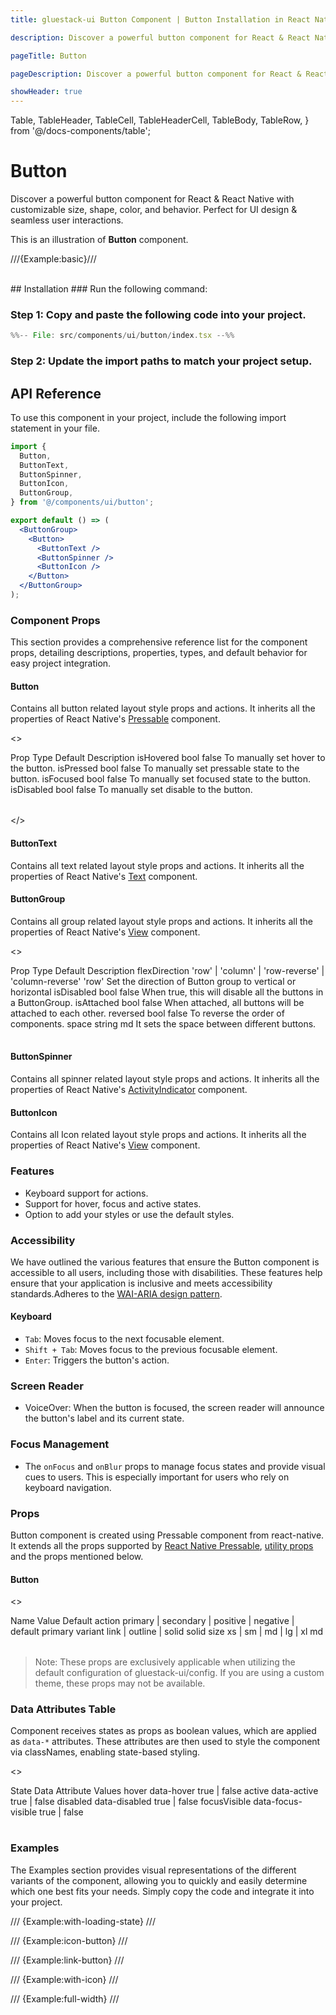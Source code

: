 ```yaml
---
title: gluestack-ui Button Component | Button Installation in React Native

description: Discover a powerful button component for React & React Native with customizable size, shape, color, and behavior. Perfect for UI design & seamless user interactions.

pageTitle: Button

pageDescription: Discover a powerful button component for React & React Native with customizable size, shape, color, and behavior. Perfect for UI design & seamless user interactions.

showHeader: true
---
```


  Table,
  TableHeader,
  TableCell,
  TableHeaderCell,
  TableBody,
  TableRow,
} from '@/docs-components/table';

# Button

Discover a powerful button component for React & React Native with customizable size, shape, color, and behavior. Perfect for UI design & seamless user interactions.

This is an illustration of **Button** component.

///{Example:basic}///

<br />
## Installation



<Tabs>
<TabItem label="CLI">
### Run the following command:
<CodeBlock code={`${process.env.NEXT_PUBLIC_GLUESTACK_COMMAND || 'npx gluestack-ui'} add button`} language="bash" />
</TabItem>
<TabItem label="Manual">


### Step 1: Copy and paste the following code into your project.

```jsx
%%-- File: src/components/ui/button/index.tsx --%%
```

### Step 2: Update the import paths to match your project setup.

</TabItem>
</Tabs>

## API Reference

To use this component in your project, include the following import statement in your file.

```jsx
import {
  Button,
  ButtonText,
  ButtonSpinner,
  ButtonIcon,
  ButtonGroup,
} from '@/components/ui/button';
```

<AnatomyImage
  mobileUrl="https://i.imgur.com/64ja4mQ.png"
  webUrl="https://i.imgur.com/eLSw4hK.png"
  classNameStyle="aspect-[513/296] md:aspect-[736/228]"
/>

```jsx
export default () => (
  <ButtonGroup>
    <Button>
      <ButtonText />
      <ButtonSpinner />
      <ButtonIcon />
    </Button>
  </ButtonGroup>
);
```

### Component Props

This section provides a comprehensive reference list for the component props, detailing descriptions, properties, types, and default behavior for easy project integration.

#### Button

Contains all button related layout style props and actions. It inherits all the properties of React Native's [Pressable](https://reactnative.dev/docs/pressable) component.

<>

<Table>
  <TableBody>
    <TableRow>
      <TableHeaderCell>Prop</TableHeaderCell>
      <TableHeaderCell>Type</TableHeaderCell>
      <TableHeaderCell>Default</TableHeaderCell>
      <TableHeaderCell>Description</TableHeaderCell>
    </TableRow>
    <TableRow>
      <TableCell>
        <InlineCode>isHovered</InlineCode>
      </TableCell>
      <TableCell>bool</TableCell>
      <TableCell>false</TableCell>
      <TableCell>To manually set hover to the button.</TableCell>
    </TableRow>
    <TableRow>
      <TableCell>
        <InlineCode>isPressed</InlineCode>
      </TableCell>
      <TableCell>bool</TableCell>
      <TableCell>false</TableCell>
      <TableCell>To manually set pressable state to the button.</TableCell>
    </TableRow>
    <TableRow>
      <TableCell>
        <InlineCode>isFocused</InlineCode>
      </TableCell>
      <TableCell>bool</TableCell>
      <TableCell>false</TableCell>
      <TableCell>To manually set focused state to the button.</TableCell>
    </TableRow>
    <TableRow>
      <TableCell>
        <InlineCode>isDisabled</InlineCode>
      </TableCell>
      <TableCell>bool</TableCell>
      <TableCell>false</TableCell>
      <TableCell>To manually set disable to the button.</TableCell>
    </TableRow>
  </TableBody>
</Table>

</>

#### ButtonText

Contains all text related layout style props and actions. It inherits all the properties of React Native's [Text](https://reactnative.dev/docs/text) component.

#### ButtonGroup

Contains all group related layout style props and actions. It inherits all the properties of React Native's [View](https://reactnative.dev/docs/view) component.

<>
  <Table>
    <TableHeader>
      <TableRow>
        <TableHeaderCell>Prop</TableHeaderCell>
        <TableHeaderCell>Type</TableHeaderCell>
        <TableHeaderCell>Default</TableHeaderCell>
        <TableHeaderCell>Description</TableHeaderCell>
      </TableRow>
    </TableHeader>
    <TableBody>
      <TableRow>
        <TableCell>
          <InlineCode>flexDirection</InlineCode>
        </TableCell>
        <TableCell>
          'row' | 'column' | 'row-reverse' | 'column-reverse'
        </TableCell>
        <TableCell>'row'</TableCell>
        <TableCell>
          Set the direction of Button group to vertical or horizontal
        </TableCell>
      </TableRow>
      <TableRow>
        <TableCell>
          <InlineCode>isDisabled</InlineCode>
        </TableCell>
        <TableCell>bool</TableCell>
        <TableCell>false</TableCell>
        <TableCell>
          When true, this will disable all the buttons in a ButtonGroup.
        </TableCell>
      </TableRow>
      <TableRow>
        <TableCell>
          <InlineCode>isAttached</InlineCode>
        </TableCell>
        <TableCell>bool</TableCell>
        <TableCell>false</TableCell>
        <TableCell>
          When attached, all buttons will be attached to each other.
        </TableCell>
      </TableRow>
      <TableRow>
        <TableCell>
          <InlineCode>reversed</InlineCode>
        </TableCell>
        <TableCell>bool</TableCell>
        <TableCell>false</TableCell>
        <TableCell>To reverse the order of components.</TableCell>
      </TableRow>
      <TableRow>
        <TableCell>
          <InlineCode>space</InlineCode>
        </TableCell>
        <TableCell>string</TableCell>
        <TableCell>md</TableCell>
        <TableCell>It sets the space between different buttons.</TableCell>
      </TableRow>
    </TableBody>
  </Table>
</>

#### ButtonSpinner

Contains all spinner related layout style props and actions.
It inherits all the properties of React Native's [ActivityIndicator](https://reactnative.dev/docs/activityindicator) component.

#### ButtonIcon

Contains all Icon related layout style props and actions. It inherits all the properties of React Native's [View](https://reactnative.dev/docs/view) component.

### Features

- Keyboard support for actions.
- Support for hover, focus and active states.
- Option to add your styles or use the default styles.

### Accessibility

We have outlined the various features that ensure the Button component is accessible to all users, including those with disabilities. These features help ensure that your application is inclusive and meets accessibility standards.Adheres to the [WAI-ARIA design pattern](https://www.w3.org/WAI/ARIA/apg/patterns/button/).

#### Keyboard

- `Tab`: Moves focus to the next focusable element.
- `Shift + Tab`: Moves focus to the previous focusable element.
- `Enter`: Triggers the button's action.

### Screen Reader

- VoiceOver: When the button is focused, the screen reader will announce the button's label and its current state.

### Focus Management

- The `onFocus` and `onBlur` props to manage focus states and provide visual cues to users. This is especially important for users who rely on keyboard navigation.

### Props

Button component is created using Pressable component from react-native. It extends all the props supported by [React Native Pressable](https://reactnative.dev/docs/pressable#props), [utility props](/ui/docs/styling/utility-and-sx-props) and the props mentioned below.

#### Button

<>
  <Table>
    <TableHeader>
      <TableRow>
        <TableHeaderCell>Name</TableHeaderCell>
        <TableHeaderCell>Value</TableHeaderCell>
        <TableHeaderCell>Default</TableHeaderCell>
      </TableRow>
    </TableHeader>
    <TableBody>
      <TableRow>
        <TableCell>
          <InlineCode>action</InlineCode>
        </TableCell>
        <TableCell>
          primary | secondary | positive | negative | default
        </TableCell>
        <TableCell>primary</TableCell>
      </TableRow>
      <TableRow>
        <TableCell>
          <InlineCode>variant</InlineCode>
        </TableCell>
        <TableCell>link | outline | solid</TableCell>
        <TableCell>solid</TableCell>
      </TableRow>
      <TableRow>
        <TableCell>
          <InlineCode>size</InlineCode>
        </TableCell>
        <TableCell>xs | sm | md | lg | xl</TableCell>
        <TableCell>md</TableCell>
      </TableRow>
    </TableBody>
  </Table>
</>

> Note: These props are exclusively applicable when utilizing the default configuration of gluestack-ui/config. If you are using a custom theme, these props may not be available.

### Data Attributes Table

Component receives states as props as boolean values, which are applied as `data-*` attributes. These attributes are then used to style the component via classNames, enabling state-based styling.

<>
  <Table>
    <TableHeader>
      <TableRow>
        <TableHeaderCell>State</TableHeaderCell>
        <TableHeaderCell>Data Attribute</TableHeaderCell>
        <TableHeaderCell>Values</TableHeaderCell>
      </TableRow>
    </TableHeader>
    <TableBody>
      <TableRow>
        <TableCell>
          <InlineCode>hover</InlineCode>
        </TableCell>
        <TableCell>data-hover</TableCell>
        <TableCell>
          <InlineCode>true | false</InlineCode>
        </TableCell>
      </TableRow>
      <TableRow>
        <TableCell>
          <InlineCode>active</InlineCode>
        </TableCell>
        <TableCell>data-active</TableCell>
        <TableCell>
          <InlineCode>true | false</InlineCode>
        </TableCell>
      </TableRow>
      <TableRow>
        <TableCell>
          <InlineCode>disabled</InlineCode>
        </TableCell>
        <TableCell>data-disabled</TableCell>
        <TableCell>
          <InlineCode>true | false</InlineCode>
        </TableCell>
      </TableRow>
      <TableRow>
        <TableCell>
          <InlineCode>focusVisible</InlineCode>
        </TableCell>
        <TableCell>data-focus-visible</TableCell>
        <TableCell>
          <InlineCode>true | false</InlineCode>
        </TableCell>
      </TableRow>
    </TableBody>
  </Table>
</>

### Examples

The Examples section provides visual representations of the different variants of the component, allowing you to quickly and easily determine which one best fits your needs. Simply copy the code and integrate it into your project.

/// {Example:with-loading-state} ///

/// {Example:icon-button} ///

/// {Example:link-button} ///

/// {Example:with-icon} ///

/// {Example:full-width} ///
